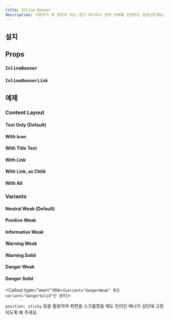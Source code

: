 ```yaml
---
title: Inline Banner
description: 사용자가 꼭 알아야 하는 경고 메시지나 현재 상태를 전달하는 컴포넌트에요.
---
```


<ComponentExample name="inline-banner-preview" />

## 설치

<Installation name="inline-banner" />

## Props

### `InlineBanner`

<ReactTypeTable
  path="./registry/ui/inline-banner.tsx"
  name="InlineBannerProps"
/>

### `InlineBannerLink`

<ReactTypeTable
  path="./registry/ui/inline-banner.tsx"
  name="InlineBannerLinkProps"
/>

## 예제

### Content Layout

#### Text Only (Default)

<ComponentExample name="inline-banner-text-only" />

#### With Icon

<ComponentExample name="inline-banner-with-icon" />

#### With Title Text

<ComponentExample name="inline-banner-with-title-text" />

#### With Link

<ComponentExample name="inline-banner-with-link" />

#### With Link, as Child

<ComponentExample name="inline-banner-with-link-as-child" />

#### With All

<ComponentExample name="inline-banner-with-all" />

### Variants

#### Neutral Weak (Default)

<ComponentExample name="inline-banner-neutral-weak" />

#### Positive Weak

<ComponentExample name="inline-banner-positive-weak" />

#### Informative Weak

<ComponentExample name="inline-banner-informative-weak" />

#### Warning Weak

<ComponentExample name="inline-banner-warning-weak" />

#### Warning Solid

<ComponentExample name="inline-banner-warning-solid" />

#### Danger Weak

<ComponentExample name="inline-banner-danger-weak" />

#### Danger Solid

<ComponentExample name="inline-banner-danger-solid" />

<Callout type="warn" title={`variant="dangerWeak" 혹은 variant="dangerSolid"인 경우`}>

`position: sticky` 등을 활용하여 화면을 스크롤했을 때도 인라인 배너가 상단에 고정되도록 해 주세요.

</Callout>

<StackflowExample name="inline-banner-activity" />
